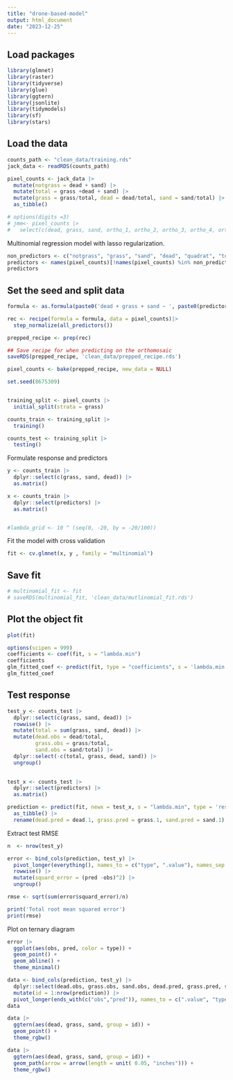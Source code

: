 ```yaml
---
title: "drone-based-model"
output: html_document
date: "2023-12-25"
---
```


## Load packages

```r
library(glmnet)
library(raster)
library(tidyverse)
library(glue)
library(ggtern)
library(jsonlite)
library(tidymodels)
library(sf)
library(stars)
```

## Load the data

```r
counts_path <- "clean_data/training.rds"
jack_data <- readRDS(counts_path)

pixel_counts <- jack_data |>
  mutate(notgrass = dead + sand) |>
  mutate(total = grass +dead + sand) |>
  mutate(grass = grass/total, dead = dead/total, sand = sand/total) |>
  as_tibble()

# options(digits =3)
# jmm<- pixel_counts |>
#   select(c(dead, grass, sand, ortho_1, ortho_2, ortho_3, ortho_4, ortho_5, ortho_6, ndvi ))
```

Multinomial regression model with lasso regularization.

```r
non_predictors <- c("notgrass", "grass", "sand", "dead", "quadrat", "total", "quad_num","quad_quad", 'quadrant_key')
predictors <- names(pixel_counts)[!names(pixel_counts) %in% non_predictors]
predictors
```

## Set the seed and split data

```r
formula <- as.formula(paste0('dead + grass + sand ~ ', paste0(predictors, collapse =" + ")))

rec <- recipe(formula = formula, data = pixel_counts)|>
  step_normalize(all_predictors())

prepped_recipe <- prep(rec)

## Save recipe for when predicting on the orthomosaic
saveRDS(prepped_recipe, 'clean_data/prepped_recipe.rds')

pixel_counts <- bake(prepped_recipe, new_data = NULL)

set.seed(8675309)


training_split <- pixel_counts |> 
  initial_split(strata = grass)

counts_train <- training_split |>
  training()

counts_test <- training_split |>
  testing()
```

Formulate response and predictors

```r
y <- counts_train |>
  dplyr::select(c(grass, sand, dead)) |>
  as.matrix()

x <- counts_train |>
  dplyr::select(predictors) |>
  as.matrix()


#lambda_grid <- 10 ^ (seq(0, -20, by = -20/100))
```

Fit the model with cross validation

```r
fit <- cv.glmnet(x, y , family = "multinomial")
```

## Save fit

```r
# multinomial_fit <- fit
# saveRDS(multinomial_fit, 'clean_data/mutlinomial_fit.rds')
```

## Plot the object fit

```r
plot(fit)
```

```r
options(scipen = 999)
coefficients <- coef(fit, s = "lambda.min")
coefficients
glm_fitted_coef <- predict(fit, type = "coefficients", s = 'lambda.min')
glm_fitted_coef
```

## Test response

```r
test_y <- counts_test |>
  dplyr::select(c(grass, sand, dead)) |>
  rowwise() |>
  mutate(total = sum(grass, sand, dead)) |>
  mutate(dead.obs = dead/total,
         grass.obs = grass/total,
         sand.obs = sand/total) |>
  dplyr::select(-c(total, grass, dead, sand)) |>
  ungroup()
  

test_x <- counts_test |>
  dplyr::select(predictors) |>
  as.matrix()

prediction <- predict(fit, newx = test_x, s = "lambda.min", type = 'response') |>
  as_tibble() |>
  rename(dead.pred = dead.1, grass.pred = grass.1, sand.pred = sand.1)
```

Extract test RMSE

```r
n  <- nrow(test_y)

error <- bind_cols(prediction, test_y) |>
  pivot_longer(everything(), names_to = c("type", ".value"), names_sep = "\\.") |>
  rowwise() |>
  mutate(squard_error = (pred -obs)^2) |>
  ungroup()

rmse <- sqrt(sum(error$squard_error)/n)

print('Total root mean squared error')
print(rmse)
```

Plot on ternary diagram

```r
error |> 
  ggplot(aes(obs, pred, color = type)) +
  geom_point() +
  geom_abline() +
  theme_minimal()
```

```r
data <- bind_cols(prediction, test_y) |>
  dplyr::select(dead.obs, grass.obs, sand.obs, dead.pred, grass.pred, sand.pred) |>
  mutate(id = 1:nrow(prediction)) |>
  pivot_longer(ends_with(c("obs","pred")), names_to = c(".value", "type"), names_sep = "\\.") 
data
```

```r
data |>
  ggtern(aes(dead, grass, sand, group = id)) +
  geom_point() +
  theme_rgbw()
```

```r
data |>
  ggtern(aes(dead, grass, sand, group = id)) +
  geom_path(arrow = arrow(length = unit( 0.05, "inches"))) +
  theme_rgbw()
```
